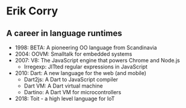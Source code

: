 # Erik Corry

## A career in language runtimes

* 1998: BETA: A pioneering OO language from Scandinavia
* 2004: OOVM: Smalltalk for embedded systems
* 2007: V8: The JavaScript engine that powers Chrome and Node.js
  - Irregexp: JITted regular expressions in JavaScript
* 2010: Dart: A new language for the web (and mobile)
  - Dart2js: A Dart to JavaScript compiler
  - Dart VM: A Dart virtual machine
  - Dartino: A Dart VM for microcontrollers
* 2018: Toit - a high level language for IoT

